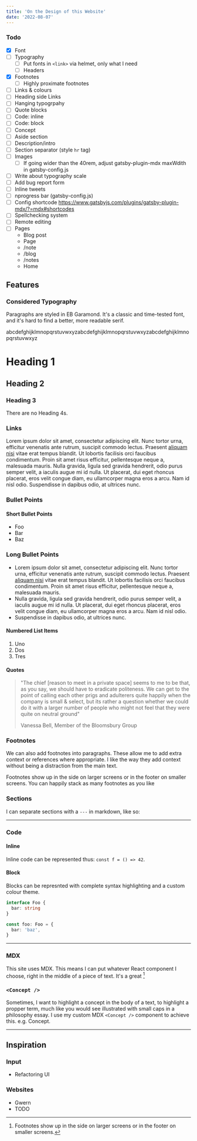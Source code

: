```yaml
---
title: 'On the Design of this Website'
date: '2022-08-07'
---
```



### Todo

- [x] Font
- [ ] Typography
  - [ ] Put fonts in `<link>` via helmet, only what I need
  - [ ] Headers
- [x] Footnotes
  - [ ] Highly proximate footnotes
- [ ] Links & colours
- [ ] Heading side Links
- [ ] Hanging typogrpahy
- [ ] Quote blocks
- [ ] Code: inline
- [ ] Code: block
- [ ] Concept
- [ ] Aside section
- [ ] Description/intro
- [ ] Section separator (style `hr` tag)
- [ ] Images
  - [ ] If going wider than the 40rem, adjust gatsby-plugin-mdx
        maxWdith in gatsby-config.js
- [ ] Write about typography scale
- [ ] Add bug report form
- [ ] Inline tweets
- [ ] nprogress bar (gatsby-config.js)
- [ ] Config shortcode
      https://www.gatsbyjs.com/plugins/gatsby-plugin-mdx/?=mdx#shortcodes
- [ ] Spellchecking system
- [ ] Remote editing
- [ ] Pages
  - Blog post
  - Page
  - /note
  - /blog
  - /notes
  - Home

## Features

### Considered Typography

Paragraphs are styled in EB Garamond. It's a classic and time-tested
font, and it's hard to find a better, more readable serif.

abcdefghijklmnopqrstuvwxyzabcdefghijklmnopqrstuvwxyzabcdefghijklmnopqrstuvwxyz

# Heading 1

## Heading 2

### Heading 3

There are no Heading 4s.

### Links

Lorem ipsum dolor sit amet, consectetur adipiscing elit. Nunc tortor
urna, efficitur venenatis ante rutrum, suscipit commodo lectus.
Praesent [aliquam nisi](/design) vitae erat tempus blandit. Ut
lobortis facilisis orci faucibus condimentum. Proin sit amet risus
efficitur, pellentesque neque a, malesuada mauris. Nulla gravida,
ligula sed gravida hendrerit, odio purus semper velit, a iaculis augue
mi id nulla. Ut placerat, dui eget rhoncus placerat, eros velit congue
diam, eu ullamcorper magna eros a arcu. Nam id nisl odio. Suspendisse
in dapibus odio, at ultrices nunc.

### Bullet Points

#### Short Bullet Points

- Foo
- Bar
- Baz

### Long Bullet Points

- Lorem ipsum dolor sit amet, consectetur adipiscing elit. Nunc tortor
  urna, efficitur venenatis ante rutrum, suscipit commodo lectus.
  Praesent [aliquam nisi](/design) vitae erat tempus blandit. Ut
  lobortis facilisis orci faucibus condimentum. Proin sit amet risus
  efficitur, pellentesque neque a, malesuada mauris.
- Nulla gravida, ligula sed gravida hendrerit, odio purus semper
  velit, a iaculis augue mi id nulla. Ut placerat, dui eget rhoncus
  placerat, eros velit congue diam, eu ullamcorper magna eros a arcu.
  Nam id nisl odio.
- Suspendisse in dapibus odio, at ultrices nunc.

#### Numbered List Items

1. Uno
2. Dos
3. Tres

#### Quotes

> "The chief [reason to meet in a private space] seems to me to be
> that, as you say, we should have to eradicate politeness. We can get
> to the point of calling each other prigs and adulterers quite
> happily when the company is small & select, but its rather a
> question whether we could do it with a larger number of people who
> might not feel that they were quite on neutral ground"
>
> <footer>Vanessa Bell, Member of the Bloomsbury Group</footer>

### Footnotes

<FootnoteParagraphWrapper>
  <p>
    We can also add footnotes into paragraphs. These allow me to add
    extra context or references where appropriate. I like the way they
    add context without being a distraction from the main text.
  </p>
  <FootnoteStack>
    <Footnote n={1}>
      Footnotes show up in the side on larger screens or in the footer
      on smaller screens.
    </Footnote>
    <Footnote n={2}>
      You can happily stack as many footnotes as you like
    </Footnote>
  </FootnoteStack>
</FootnoteParagraphWrapper>

### Sections

I can separate sections with a `---` in markdown, like so:

---

### Code

#### Inline

Inline code can be represented thus: `const f = () => 42`.

#### Block

Blocks can be represnted with complete syntax highlighting and a
custom colour theme.

```ts
interface Foo {
  bar: string
}

const foo: Foo = {
  bar: 'baz',
}
```

---

### MDX

This site uses MDX. This means I can put whatever React component I
choose, right in the middle of a piece of text. It's a great [^2]

### `<Concept />`

Sometimes, I want to highlight a concept in the body of a text, to
highlight a propper term, much like you would see illustrated with
small caps in a philosophy essay. I use my custom MDX `<Concept />`
component to achieve this. e.g. <Concept>Concept</Concept>.

---

## Inspiration

### Input

- Refactoring UI

### Websites

- Gwern
- TODO

[^2]:
    Footnotes show up in the side on larger screens or in the footer
    on smaller screens.
